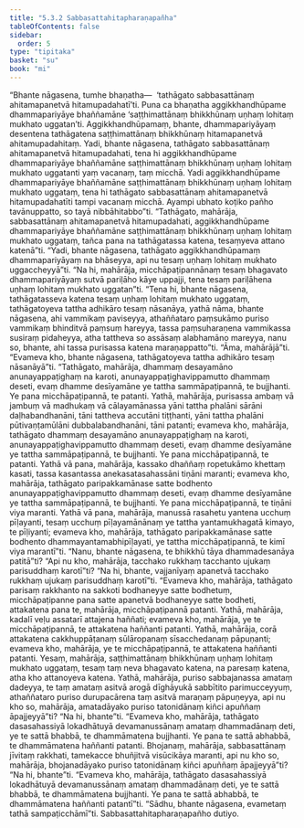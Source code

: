 ```yaml
---
title: "5.3.2 Sabbasattahitapharaṇapañha"
tableOfContents: false
sidebar:
  order: 5
type: "tipitaka"
basket: "su"
book: "mi"
---
```



<DynamicBreadcrumb />

<Division number="139" book="mi" bookNo="28">

<Paragraph number="759" book="mi">
“Bhante nāgasena, tumhe bhaṇatha—  ‘tathāgato sabbasattānaṃ ahitamapanetvā hitamupadahatī’ti. Puna ca bhaṇatha aggikkhandhūpame dhammapariyāye bhaññamāne ‘saṭṭhimattānaṃ bhikkhūnaṃ uṇhaṃ lohitaṃ mukhato uggatan’ti. Aggikkhandhūpamaṃ, bhante, dhammapariyāyaṃ desentena tathāgatena saṭṭhimattānaṃ bhikkhūnaṃ hitamapanetvā ahitamupadahitaṃ. Yadi, bhante nāgasena, tathāgato sabbasattānaṃ ahitamapanetvā hitamupadahati, tena hi aggikkhandhūpame dhammapariyāye bhaññamāne saṭṭhimattānaṃ bhikkhūnaṃ uṇhaṃ lohitaṃ mukhato uggatanti yaṃ vacanaṃ, taṃ micchā. Yadi aggikkhandhūpame dhammapariyāye bhaññamāne saṭṭhimattānaṃ bhikkhūnaṃ uṇhaṃ lohitaṃ mukhato uggataṃ, tena hi tathāgato sabbasattānaṃ ahitamapanetvā hitamupadahatīti tampi vacanaṃ micchā. Ayampi ubhato koṭiko pañho tavānuppatto, so tayā nibbāhitabbo”ti.
</Paragraph>

<Paragraph number="760" book="mi">
“Tathāgato, mahārāja, sabbasattānaṃ ahitamapanetvā hitamupadahati, aggikkhandhūpame dhammapariyāye bhaññamāne saṭṭhimattānaṃ bhikkhūnaṃ uṇhaṃ lohitaṃ mukhato uggataṃ, tañca pana na tathāgatassa katena, tesaṃyeva attano katenā”ti.
</Paragraph>

<Paragraph number="761" book="mi">
“Yadi, bhante nāgasena, tathāgato aggikkhandhūpamaṃ dhammapariyāyaṃ na bhāseyya, api nu tesaṃ uṇhaṃ lohitaṃ mukhato uggaccheyyā”ti. “Na hi, mahārāja, micchāpaṭipannānaṃ tesaṃ bhagavato dhammapariyāyaṃ sutvā pariḷāho kāye uppajji, tena tesaṃ pariḷāhena uṇhaṃ lohitaṃ mukhato uggatan”ti. “Tena hi, bhante nāgasena, tathāgatasseva katena tesaṃ uṇhaṃ lohitaṃ mukhato uggataṃ, tathāgatoyeva tattha adhikāro tesaṃ nāsanāya, yathā nāma, bhante nāgasena, ahi vammikaṃ paviseyya, athaññataro paṃsukāmo puriso vammikaṃ bhinditvā paṃsuṃ hareyya, tassa paṃsuharaṇena vammikassa susiraṃ pidaheyya, atha tattheva so assāsaṃ alabhamāno mareyya, nanu so, bhante, ahi tassa purisassa katena maraṇappatto”ti. “Āma, mahārājā”ti. “Evameva kho, bhante nāgasena, tathāgatoyeva tattha adhikāro tesaṃ nāsanāyā”ti.
</Paragraph>

<Paragraph number="762" book="mi">
“Tathāgato, mahārāja, dhammaṃ desayamāno anunayappaṭighaṃ na karoti, anunayappaṭighavippamutto dhammaṃ deseti, evaṃ dhamme desīyamāne ye tattha sammāpaṭipannā, te bujjhanti. Ye pana micchāpaṭipannā, te patanti. Yathā, mahārāja, purisassa ambaṃ vā jambuṃ vā madhukaṃ vā cālayamānassa yāni tattha phalāni sārāni daḷhabandhanāni, tāni tattheva accutāni tiṭṭhanti, yāni tattha phalāni pūtivaṇṭamūlāni dubbalabandhanāni, tāni patanti; evameva kho, mahārāja, tathāgato dhammaṃ desayamāno anunayappaṭighaṃ na karoti, anunayappaṭighavippamutto dhammaṃ deseti, evaṃ dhamme desīyamāne ye tattha sammāpaṭipannā, te bujjhanti. Ye pana micchāpaṭipannā, te patanti.
</Paragraph>

<Paragraph number="763" book="mi">
Yathā vā pana, mahārāja, kassako dhaññaṃ ropetukāmo khettaṃ kasati, tassa kasantassa anekasatasahassāni tiṇāni maranti; evameva kho, mahārāja, tathāgato paripakkamānase satte bodhento anunayappaṭighavippamutto dhammaṃ deseti, evaṃ dhamme desīyamāne ye tattha sammāpaṭipannā, te bujjhanti. Ye pana micchāpaṭipannā, te tiṇāni viya maranti.
</Paragraph>

<Paragraph number="764" book="mi">
Yathā vā pana, mahārāja, manussā rasahetu yantena ucchuṃ pīḷayanti, tesaṃ ucchuṃ pīḷayamānānaṃ ye tattha yantamukhagatā kimayo, te pīḷiyanti; evameva kho, mahārāja, tathāgato paripakkamānase satte bodhento dhammayantamabhipīḷayati, ye tattha micchāpaṭipannā, te kimī viya marantī”ti.
</Paragraph>

<Paragraph number="765" book="mi">
“Nanu, bhante nāgasena, te bhikkhū tāya dhammadesanāya patitā”ti? “Api nu kho, mahārāja, tacchako rukkhaṃ tacchanto ujukaṃ parisuddhaṃ karotī”ti? “Na hi, bhante, vajjanīyaṃ apanetvā tacchako rukkhaṃ ujukaṃ parisuddhaṃ karotī”ti. “Evameva kho, mahārāja, tathāgato parisaṃ rakkhanto na sakkoti bodhaneyye satte bodhetuṃ, micchāpaṭipanne pana satte apanetvā bodhaneyye satte bodheti, attakatena pana te, mahārāja, micchāpaṭipannā patanti.
</Paragraph>

<Paragraph number="766" book="mi">
Yathā, mahārāja, kadalī veḷu assatarī attajena haññati; evameva kho, mahārāja, ye te micchāpaṭipannā, te attakatena haññanti patanti.
</Paragraph>

<Paragraph number="767" book="mi">
Yathā, mahārāja, corā attakatena cakkhuppāṭanaṃ sūlāropanaṃ sīsacchedanaṃ pāpuṇanti; evameva kho, mahārāja, ye te micchāpaṭipannā, te attakatena haññanti patanti. Yesaṃ, mahārāja, saṭṭhimattānaṃ bhikkhūnaṃ uṇhaṃ lohitaṃ mukhato uggataṃ, tesaṃ taṃ neva bhagavato katena, na paresaṃ katena, atha kho attanoyeva katena.
</Paragraph>

<Paragraph number="768" book="mi">
Yathā, mahārāja, puriso sabbajanassa amataṃ dadeyya, te taṃ amataṃ asitvā arogā dīghāyukā sabbītito parimucceyyuṃ, athaññataro puriso durupacārena taṃ asitvā maraṇaṃ pāpuṇeyya, api nu kho so, mahārāja, amatadāyako puriso tatonidānaṃ kiñci apuññaṃ āpajjeyyā”ti? “Na hi, bhante”ti. “Evameva kho, mahārāja, tathāgato dasasahassiyā lokadhātuyā devamanussānaṃ amataṃ dhammadānaṃ deti, ye te sattā bhabbā, te dhammāmatena bujjhanti. Ye pana te sattā abhabbā, te dhammāmatena haññanti patanti. Bhojanaṃ, mahārāja, sabbasattānaṃ jīvitaṃ rakkhati, tamekacce bhuñjitvā visūcikāya maranti, api nu kho so, mahārāja, bhojanadāyako puriso tatonidānaṃ kiñci apuññaṃ āpajjeyyā”ti? “Na hi, bhante”ti. “Evameva kho, mahārāja, tathāgato dasasahassiyā lokadhātuyā devamanussānaṃ amataṃ dhammadānaṃ deti, ye te sattā bhabbā, te dhammāmatena bujjhanti. Ye pana te sattā abhabbā, te dhammāmatena haññanti patantī”ti. “Sādhu, bhante nāgasena, evametaṃ tathā sampaṭicchāmī”ti.

</Paragraph>
</Division>

<Paragraph number="769" type="center" book="mi">
Sabbasattahitapharaṇapañho dutiyo.
</Paragraph>